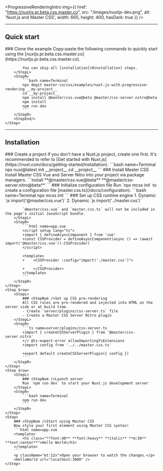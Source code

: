 
<ProgressiveRenderingIntro img={{
    href: "https://nuxtjs.pr.beta.css.master.co",
    src: "/images/nuxtjs-dev.png",
    alt: 'Nuxt.js and Master CSS',
    width: 665, height: 400, hasDark: true }} />

---

## Quick start
<StepSection>
    <Step $row>
        <StepL>
            ### <StepNum />Clone the example
            Copy-paste the following commands to quickly start using the [nuxtjs.pr.beta.css.master.co](https://nuxtjs.pr.beta.css.master.co).

            You can skip all [installation](#installation) steps.
        </StepL>
        <StepR>
            ```bash name=Terminal
            npx degit master-co/css/examples/nuxt.js-with-progressive-rendering __my-project__
            cd __my-project__
            npm install @master/css.vue@beta @master/css-server.nitro@beta
            npm install
            npm run dev
            ```
        </StepR>
        <StepEnd/>
    </Step>
</StepSection>

---

## Installation

<StepSection>
    <Step $row>
        <StepL>
            ### <StepNum />Create a project
            If you don't have a Nuxt.js project, create one first. It's recommended to refer to [Get started with Nuxt.js](https://nuxt.com/docs/getting-started/installation).
        </StepL>
        <StepR>
            ```bash name=Terminal
            npx nuxi@latest init __project__
            cd __project__
            ```
        </StepR>
    </Step>
    <Step $row>
        <StepL>
            ### <StepNum />Install Master CSS
            Install Master CSS Vue and Server Nitro into your project via package managers.
        </StepL>
        <StepR>
            ```install
            **@master/css.vue@beta** **@master/css-server.nitro@beta**
            ```
        </StepR>
    </Step>
    <Step $row>
        <StepL>
            ### <StepNum />Initialize configuration file
            Run `npx mcss init` to create a configuration file [master.css.ts](/docs/configuration).
        </StepL>
        <StepR>
            ```bash name=Terminal
            npx mcss init
            ```
        </StepR>
    </Step>
    <Step $row>
        <StepL>
            ### <StepNum />Set up CSS runtime engine
            1. Dynamic `js import('@master/css.vue')`
            2. Dynamic `js import('../master.css')`

            `@master/css.vue` and `master.css.ts` will not be included in the page's initial JavaScript bundle.
        </StepL>
        <StepR>
            ```html name=app.vue
            <script setup lang="ts">
            +import { defineAsyncComponent } from 'vue'
            +const CSSProvider = defineAsyncComponent(async () => (await import('@master/css.vue')).CSSProvider)
            </script>

            <template>
            +    <CSSProvider :config="import('./master.css')">
                    …
            +    </CSSProvider>
            </template>
            ```
        </StepR>
    </Step>
    <Step $row>
        <StepL>
            ### <StepNum />Set up CSS pre-rendering
            All CSS rules are pre-rendered and injected into HTML on the server side or at build time.
            - Create `server/plugins/css-server.ts` file
            - Create a Master CSS Server Nitro plugin
        </StepL>
        <StepR>
            ```ts name=server/plugins/css-server.ts
            +import { createCSSServerPlugin } from '@master/css-server.nitro'
            +// @ts-expect-error allowImportingTsExtensions
            +import config from '../../master.css.ts'

            +export default createCSSServerPlugin({ config })
            ```
        </StepR>
    </Step>
    <Step $row>
        <StepL>
            ### <StepNum />Launch server
            Run `npm run dev` to start your Nuxt.js development server
        </StepL>
        <StepR>
            ```bash name=Terminal
            npm run dev
            ```
        </StepR>
    </Step>
    <Step>
        ### <StepNum />Start using Master CSS
        Now style your first element using Master CSS syntax!
        ```html name=app.vue
        <template>
            <h1 class="**font:40** **font:heavy** **italic** **m:50** **text:center**">Hello World</h1>
        </template>
        ```
        <p className="mt:12x">Open your browser to watch the changes.</p>
        <HelloWorld url="localhost:3000" />
    </Step>
</StepSection>